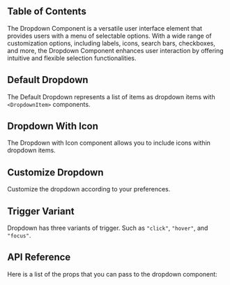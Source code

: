 

## Table of Contents

The Dropdown Component is a versatile user interface element that provides users with a menu of selectable options. With a wide range of customization options, including labels, icons, search bars, checkboxes, and more, the Dropdown Component enhances user interaction by offering intuitive and flexible selection functionalities.

## Default Dropdown

The Default Dropdown represents a list of items as dropdown items with `<DropdownItem>` components.

<CodeHighlightPreview code={DefaultDropdownCode} className="bg-metal-50 dark:bg-[#0D1015]">
  <DefaultDropdown />
</CodeHighlightPreview>

## Dropdown With Icon

The Dropdown with Icon component allows you to include icons within dropdown items.

<CodeHighlightPreview code={DropdownWithIconCode} className="bg-metal-50 dark:bg-[#0D1015]">
  <DropdownWithIcon />
</CodeHighlightPreview>

## Customize Dropdown

Customize the dropdown according to your preferences.

<CodeHighlightPreview code={CustomDropdownCode} className="bg-metal-50 dark:bg-[#0D1015]">
  <CustomDropdown />
</CodeHighlightPreview>

## Trigger Variant

Dropdown has three variants of trigger. Such as `"click"`, `"hover"`, and `"focus"`.

<CodeHighlightPreview code={DropdownTriggerCode} className="bg-metal-50 dark:bg-[#0D1015]">
  <DropdownTrigger />
</CodeHighlightPreview>

## API Reference

Here is a list of the props that you can pass to the dropdown component:

<ComponentApi data={dropdownAPIData} />
